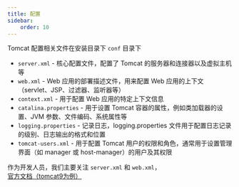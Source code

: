 ```yaml
---
title: 配置
sidebar:
    order: 10
---
```


Tomcat 配置相关文件在安装目录下 `conf` 目录下

- `server.xml` - 核心配置文件，配置了 Tomcat 的服务器和连接器以及虚拟主机等
- `web.xml` - Web 应用的部署描述文件，用来配置 Web 应用的上下文（servlet、JSP、过滤器、监听器等）
- `context.xml` - 用于配置 Web 应用的特定上下文信息
- `catalina.properties` - 用于设置 Tomcat 容器的属性，例如类加载器的设置、JVM 参数、文件编码、系统属性等
- `logging.properties` - 记录日志，logging.properties 文件用于配置日志记录的级别、日志输出的格式和位置
- `tomcat-users.xml` - 用于配置 Tomcat 用户的权限和角色，通常用于设置管理界面（如 manager 或 host-manager）的用户及其权限

作为开发人员，我们主要关注 `server.xml` 和 `web.xml`，[官方文档（tomcat9为例）](https://tomcat.apache.org/tomcat-9.0-doc/config/index.html)
